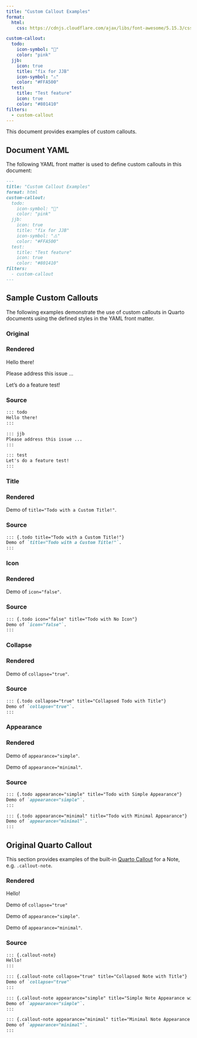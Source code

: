 ```yaml
---
title: "Custom Callout Examples"
format:
  html:
    css: https://cdnjs.cloudflare.com/ajax/libs/font-awesome/5.15.3/css/all.min.css

custom-callout:    
  todo:
    icon-symbol: "📝"
    color: "pink"
  jjb:
    icon: true
    title: "fix for JJB"
    icon-symbol: "⚠️"
    color: "#FFA500"
  test:
    title: "Test feature"
    icon: true
    color: "#801410"
filters:
  - custom-callout
---
```


This document provides examples of custom callouts.

## Document YAML

The following YAML front matter is used to define custom callouts in this document:

````md
---
title: "Custom Callout Examples"
format: html
custom-callout:    
  todo:
    icon-symbol: "📝"
    color: "pink"
  jjb:
    icon: true
    title: "fix for JJB"
    icon-symbol: "⚠️"
    color: "#FFA500"
  test:
    title: "Test feature"
    icon: true
    color: "#801410"
filters:
  - custom-callout
---
````

## Sample Custom Callouts

The following examples demonstrate the use of custom callouts in Quarto documents using the defined styles in the YAML front matter.

### Original

:::{.panel-tabset}

### Rendered

::: todo
Hello there!
:::

::: jjb
Please address this issue ... 
:::

::: test
Let's do a feature test!
:::

### Source
````md
::: todo
Hello there!
:::

::: jjb
Please address this issue ... 
:::

::: test
Let's do a feature test!
:::
````
:::

### Title

:::{.panel-tabset}

### Rendered

::: {.todo title="Todo with a Custom Title!"}
Demo of `title="Todo with a Custom Title!"`.
:::

### Source

````md
::: {.todo title="Todo with a Custom Title!"}
Demo of `title="Todo with a Custom Title!"`.
:::
````
:::


### Icon

:::{.panel-tabset}

### Rendered

::: {.todo icon="false" title="Todo with No Icon"}
Demo of `icon="false"`.
:::

### Source

````md
::: {.todo icon="false" title="Todo with No Icon"}
Demo of `icon="false"`.
:::
````
:::

### Collapse


:::{.panel-tabset}

### Rendered
::: {.todo collapse="true" title="Collapsed Todo with Title"}
Demo of `collapse="true"`.
:::

### Source

````md
::: {.todo collapse="true" title="Collapsed Todo with Title"}
Demo of `collapse="true"`.
:::
````

:::

### Appearance

:::{.panel-tabset}

### Rendered
::: {.todo appearance="simple" title="Todo with Simple Appearance"}
Demo of `appearance="simple"`.
:::

::: {.todo appearance="minimal" title="Todo with Minimal Appearance"}
Demo of `appearance="minimal"`.
:::

### Source

````md
::: {.todo appearance="simple" title="Todo with Simple Appearance"}
Demo of `appearance="simple"`.
:::

::: {.todo appearance="minimal" title="Todo with Minimal Appearance"}
Demo of `appearance="minimal"`.
:::
````
:::

## Original Quarto Callout

This section provides examples of the built-in [Quarto Callout](https://quarto.org/docs/authoring/callouts.html) for a Note, e.g. `.callout-note`. 


:::{.panel-tabset}

### Rendered
::: {.callout-note}
Hello!
:::

::: {.callout-note collapse="true" title="Collapsed Note with Title"}
Demo of `collapse="true"`
:::

::: {.callout-note appearance="simple" title="Simple Note Appearance with Title"}
Demo of `appearance="simple"`.
:::

::: {.callout-note appearance="minimal" title="Minimal Note Appearance with Title"}
Demo of `appearance="minimal"`.
:::

### Source

````md
::: {.callout-note}
Hello!
:::

::: {.callout-note collapse="true" title="Collapsed Note with Title"}
Demo of `collapse="true"`
:::

::: {.callout-note appearance="simple" title="Simple Note Appearance with Title"}
Demo of `appearance="simple"`.
:::

::: {.callout-note appearance="minimal" title="Minimal Note Appearance with Title"}
Demo of `appearance="minimal"`.
:::
````
:::
